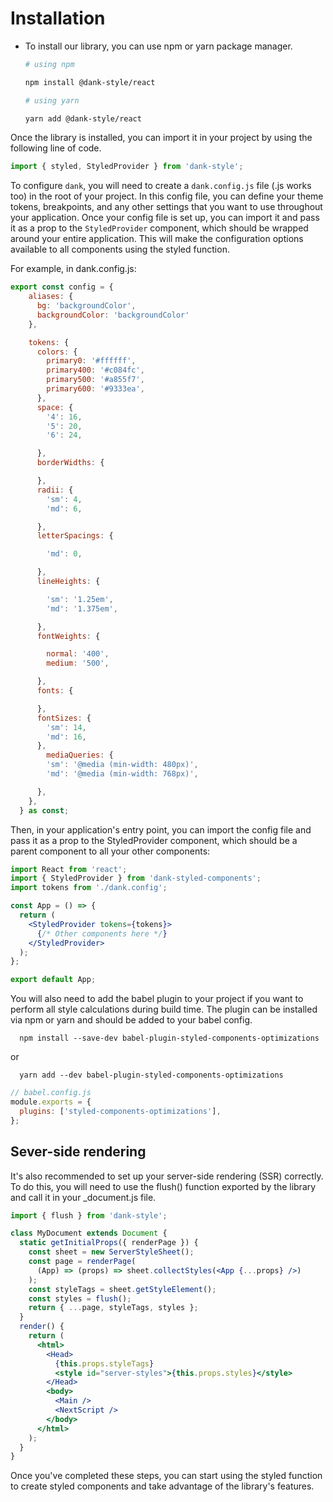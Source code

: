
<Meta title="Getting Started/Installation" />

# Installation

- To install our library, you can use npm or yarn package manager.

  ```bash
  # using npm

  npm install @dank-style/react

  # using yarn

  yarn add @dank-style/react
  ```

Once the library is installed, you can import it in your project by using the following line of code.

```jsx
import { styled, StyledProvider } from 'dank-style';
```

To configure `dank`, you will need to create a `dank.config.js` file (.js works too) in the root of your project. In this config file, you can define your theme tokens, breakpoints, and any other settings that you want to use throughout your application. Once your config file is set up, you can import it and pass it as a prop to the `StyledProvider` component, which should be wrapped around your entire application. This will make the configuration options available to all components using the styled function.

For example, in dank.config.js:

```jsx
export const config = {
    aliases: {
      bg: 'backgroundColor',
      backgroundColor: 'backgroundColor'
    },

    tokens: {
      colors: {
        primary0: '#ffffff',
        primary400: '#c084fc',
        primary500: '#a855f7',
        primary600: '#9333ea',
      },
      space: {
        '4': 16,
        '5': 20,
        '6': 24,

      },
      borderWidths: {

      },
      radii: {
        'sm': 4,
        'md': 6,

      },
      letterSpacings: {

        'md': 0,

      },
      lineHeights: {

        'sm': '1.25em',
        'md': '1.375em',

      },
      fontWeights: {

        normal: '400',
        medium: '500',

      },
      fonts: {

      },
      fontSizes: {
        'sm': 14,
        'md': 16,
      },
  		mediaQueries: {
  	    'sm': '@media (min-width: 480px)',
  	    'md': '@media (min-width: 768px)',

  	  },
    },
  } as const;

```

Then, in your application's entry point, you can import the config file and pass it as a prop to the StyledProvider component, which should be a parent component to all your other components:

```jsx
import React from 'react';
import { StyledProvider } from 'dank-styled-components';
import tokens from './dank.config';

const App = () => {
  return (
    <StyledProvider tokens={tokens}>
      {/* Other components here */}
    </StyledProvider>
  );
};

export default App;
```

You will also need to add the babel plugin to your project if you want to perform all style calculations during build time. The plugin can be installed via npm or yarn and should be added to your babel config.

```base
  npm install --save-dev babel-plugin-styled-components-optimizations

```

or

```base
  yarn add --dev babel-plugin-styled-components-optimizations

```

```jsx
// babel.config.js
module.exports = {
  plugins: ['styled-components-optimizations'],
};
```

## Sever-side rendering

It's also recommended to set up your server-side rendering (SSR) correctly. To do this, you will need to use the flush() function exported by the library and call it in your \_document.js file.

```jsx
import { flush } from 'dank-style';

class MyDocument extends Document {
  static getInitialProps({ renderPage }) {
    const sheet = new ServerStyleSheet();
    const page = renderPage(
      (App) => (props) => sheet.collectStyles(<App {...props} />)
    );
    const styleTags = sheet.getStyleElement();
    const styles = flush();
    return { ...page, styleTags, styles };
  }
  render() {
    return (
      <html>
        <Head>
          {this.props.styleTags}
          <style id="server-styles">{this.props.styles}</style>
        </Head>
        <body>
          <Main />
          <NextScript />
        </body>
      </html>
    );
  }
}
```

Once you've completed these steps, you can start using the styled function to create styled components and take advantage of the library's features.

```

```
